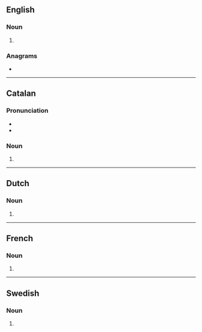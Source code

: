 ==English==

===Noun===
{{head|en|noun plural form}}

# {{plural of|bastion|lang=en}}

===Anagrams===
* {{anagrams|en|a=abinosst|Bostians|antiboss}}

----

==Catalan==

===Pronunciation===
* {{ca-IPA|bastións}}
* {{rhymes|ons|lang=ca}}

===Noun===
{{head|ca|noun plural form|g=m-p}}

# {{inflection of|bastió||p|lang=ca}}

----

==Dutch==

===Noun===
{{head|nl|noun plural form}}

# {{nl-noun form of|pl|bastion}}

----

==French==

===Noun===
{{head|fr|noun plural form|g=m}}

# {{plural of|bastion|lang=fr}}

----

==Swedish==

===Noun===
{{head|sv|noun form}}

# {{sv-noun-form-indef-gen|bastion}}